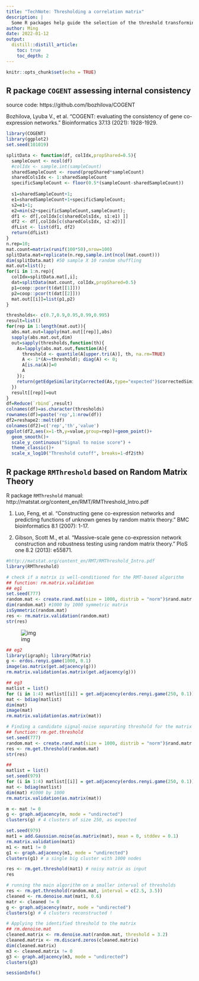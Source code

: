 ```yaml
---
title: "TechNote: Thresholding a correlation matrix"
description: |
  Some R packages help guide the selection of the threshold transforming a weighted correlation matrix into a binary one
author: Ming
date: 2022-01-12
output:
  distill::distill_article:
    toc: true
    toc_depth: 2
---
```


```r
knitr::opts_chunk$set(echo = TRUE)
```


## R package `COGENT` assessing internal consistency

source code: https://github.com/lbozhilova/COGENT

Bozhilova, Lyuba V., et al. "COGENT: evaluating the consistency of gene co-expression networks." Bioinformatics 37.13 (2021): 1928-1929.

```r
library(COGENT)
library(ggplot2)
set.seed(101019)

splitData <- function(df, colIdx,propShared=0.5){
  sampleCount <- ncol(df)
  #colIdx <- sample.int(sampleCount)
  sharedSampleCount <- round(propShared*sampleCount)
  sharedColsIdx <- 1:sharedSampleCount
  specificSampleCount <- floor(0.5*(sampleCount-sharedSampleCount))
  
  s1=sharedSampleCount+1;
  e1=sharedSampleCount+1+specificSampleCount;
  s2=e1+1;
  e2=min(s2+specificSampleCount,sampleCount);
  df1 <- df[,colIdx[c(sharedColsIdx, s1:e1) ]]
  df2 <- df[,colIdx[c(sharedColsIdx, s2:e2)]]
  dfList <- list(df1, df2)
  return(dfList)
}
n.rep=10;
mat.count=matrix(runif(100*50),nrow=100)
splitData.mat=replicate(n.rep,sample.int(ncol(mat.count)))
dim(splitData.mat) #50 sample X 10 random shuffling
mat.out=list();
for(i in 1:n.rep){
  colIdx=splitData.mat[,i];
  dat=splitData(mat.count, colIdx,propShared=0.5)
  p1=coop::pcor(t(dat[[1]]))
  p2=coop::pcor(t(dat[[2]]))
  mat.out[[i]]=list(p1,p2)
}

thresholds<- c(0.7,0.9,0.95,0.99,0.995)
result=list()
for(rep in 1:length(mat.out)){
  abs.mat.out=lapply(mat.out[[rep]],abs)
  sapply(abs.mat.out,dim)
  out=sapply(thresholds,function(th){
    As=lapply(abs.mat.out,function(A){
      threshold <- quantile(A[upper.tri(A)], th, na.rm=TRUE)
      A <- 1*(A>=threshold); diag(A) <- 0; 
      A[is.na(A)]=0
      A
    });
    return(getEdgeSimilarityCorrected(As,type="expected")$correctedSimilarity)
  })
  result[[rep]]=out
}
df=Reduce(`rbind`,result) 
colnames(df)=as.character(thresholds)
rownames(df)=paste('rep',1:nrow(df))
df2=reshape2::melt(df)
colnames(df2)=c('rep','th','value')
ggplot(df2,aes(x=1-th,y=value,group=rep))+geom_point()+
  geom_smooth()+
  scale_y_continuous("Signal to noise score") +
  theme_classic()+
  scale_x_log10("Threshold cutoff", breaks=1-df2$th)
```

## R package `RMThreshold` based on Random Matrix Theory

R package `RMThreshold` manual: http://matstat.org/content_en/RMT/RMThreshold_Intro.pdf

1. Luo, Feng, et al. "Constructing gene co-expression networks and predicting functions of unknown genes by random matrix theory." BMC bioinformatics 8.1 (2007): 1-17.

2. Gibson, Scott M., et al. "Massive-scale gene co-expression network construction and robustness testing using random matrix theory." PloS one 8.2 (2013): e55871.

```r
#http://matstat.org/content_en/RMT/RMThreshold_Intro.pdf
library(RMThreshold)

# check if a matrix is well-conditioned for the RMT-based algorithm
## function: rm.matrix.validation
## eg1
set.seed(777)
random.mat <- create.rand.mat(size = 1000, distrib = "norm")$rand.matr
dim(random.mat) #1000 by 1000 symmetric matrix
isSymmetric(random.mat)
res <- rm.matrix.validation(random.mat)
str(res)
```

![img](./matrix.validation.plot.png)

```r
## eg2
library(igraph); library(Matrix)
g <- erdos.renyi.game(1000, 0.1)
image(as.matrix(get.adjacency(g)))
rm.matrix.validation(as.matrix(get.adjacency(g)))

## eg3
matlist = list()
for (i in 1:4) matlist[[i]] = get.adjacency(erdos.renyi.game(250, 0.1))
mat <- bdiag(matlist)
dim(mat)
image(mat)
rm.matrix.validation(as.matrix(mat))

# Finding a candidate signal-noise separating threshold for the matrix
## function: rm.get.threshold
set.seed(777)
random.mat <- create.rand.mat(size = 1000, distrib = "norm")$rand.matr
res <- rm.get.threshold(random.mat)
str(res)

## 
matlist = list()
set.seed(979)
for (i in 1:4) matlist[[i]] = get.adjacency(erdos.renyi.game(250, 0.1))
mat <- bdiag(matlist)
dim(mat) #1000 by 1000
rm.matrix.validation(as.matrix(mat))

m <- mat != 0
g <- graph.adjacency(m, mode = "undirected")
clusters(g) # 4 clusters of size 250, as expected

set.seed(979)
mat1 = add.Gaussian.noise(as.matrix(mat), mean = 0, stddev = 0.1)
rm.matrix.validation(mat1)
m1 <- mat1 != 0
g1 <- graph.adjacency(m1, mode = "undirected")
clusters(g1) # a single big cluster with 1000 nodes

res <- rm.get.threshold(mat1) # noisy matrix as input
res

# running the main algorithm on a smaller interval of thresholds
res <- rm.get.threshold(random.mat, interval = c(2.5, 3.5))
cleaned <- rm.denoise.mat(mat1, 0.6)
matr <- cleaned != 0
g <- graph.adjacency(matr, mode = "undirected")
clusters(g) # 4 clusters reconstructed !

# Applying the identified threshold to the matrix
## rm.denoise.mat
cleaned.matrix <- rm.denoise.mat(random.mat, threshold = 3.2)
cleaned.matrix <- rm.discard.zeros(cleaned.matrix)
dim(cleaned.matrix)
m3 <- cleaned.matrix != 0
g3 <- graph.adjacency(m3, mode = "undirected")
clusters(g3)


```


```r
sessionInfo()
```
